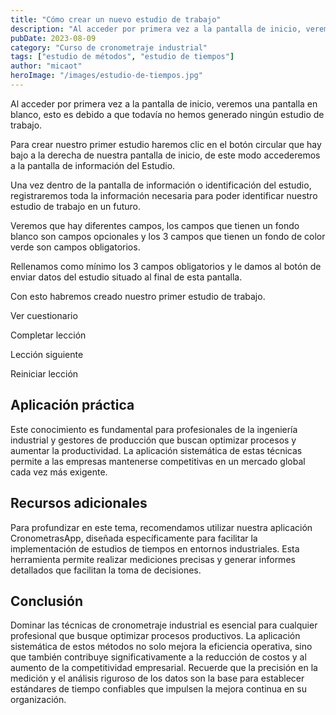 ```yaml
---
title: "Cómo crear un nuevo estudio de trabajo"
description: "Al acceder por primera vez a la pantalla de inicio, veremos una pantalla en blanco, esto es debido a que todavía no hemos generado ningún estudio de trabajo. Para crear nuestro primer estudio haremos ..."
pubDate: 2023-08-09
category: "Curso de cronometraje industrial"
tags: ["estudio de métodos", "estudio de tiempos"]
author: "micaot"
heroImage: "/images/estudio-de-tiempos.jpg"
---
```


Al acceder por primera vez a la pantalla de inicio, veremos una pantalla en blanco, esto es debido a que todavía no hemos generado ningún estudio de trabajo.

Para crear nuestro primer estudio haremos clic en el botón circular que hay bajo a la derecha de nuestra pantalla de inicio, de este modo accederemos a la pantalla de información del Estudio.

Una vez dentro de la pantalla de información o identificación del estudio, registraremos toda la información necesaria para poder identificar nuestro estudio de trabajo en un futuro.

Veremos que hay diferentes campos, los campos que tienen un fondo blanco son campos  opcionales y los 3 campos que tienen un fondo de color verde son campos obligatorios.

Rellenamos como mínimo los 3 campos obligatorios y le damos al botón de enviar datos del estudio situado al final de esta pantalla.

Con esto habremos creado nuestro primer estudio de trabajo.

Ver cuestionario

Completar lección

Lección siguiente

Reiniciar lección



## Aplicación práctica

Este conocimiento es fundamental para profesionales de la ingeniería industrial y gestores de producción que buscan optimizar procesos y aumentar la productividad. La aplicación sistemática de estas técnicas permite a las empresas mantenerse competitivas en un mercado global cada vez más exigente.

## Recursos adicionales

Para profundizar en este tema, recomendamos utilizar nuestra aplicación CronometrasApp, diseñada específicamente para facilitar la implementación de estudios de tiempos en entornos industriales. Esta herramienta permite realizar mediciones precisas y generar informes detallados que facilitan la toma de decisiones.

## Conclusión

Dominar las técnicas de cronometraje industrial es esencial para cualquier profesional que busque optimizar procesos productivos. La aplicación sistemática de estos métodos no solo mejora la eficiencia operativa, sino que también contribuye significativamente a la reducción de costos y al aumento de la competitividad empresarial. Recuerde que la precisión en la medición y el análisis riguroso de los datos son la base para establecer estándares de tiempo confiables que impulsen la mejora continua en su organización.